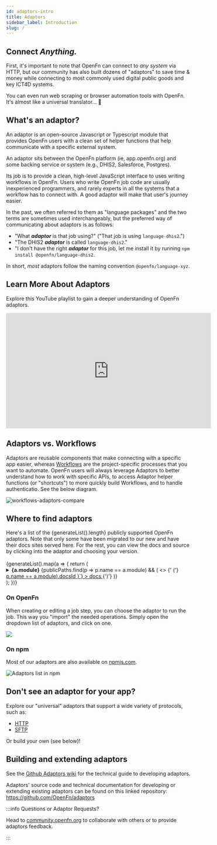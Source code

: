 ```yaml
---
id: adaptors-intro
title: Adaptors
sidebar_label: Introduction
slug: /
---
```



## Connect _Anything._

First, it's important to note that OpenFn can connect to _any system_ via HTTP,
but our community has also built dozens of "adaptors" to save time & money while
connecting to most commonly used digital public goods and key ICT4D systems.

You can even run web scraping or browser automation tools with OpenFn. It's
almost like a universal translator... 🖖

## What's an adaptor?

An adaptor is an open-source Javascript or Typescript module that provides
OpenFn users with a clean set of helper functions that help communicate with a
specific external system.

An adaptor sits between the OpenFn platform (ie, app.openfn.org) and some
backing service or system (e.g., DHIS2, Salesforce, Postgres).

Its job is to provide a clean, high-level JavaScript interface to uses writing
workflows in OpenFn. Users who write OpenFn job code are usually inexperienced
programmers, and rarely experts in all the systems that a workflow has to
connect with. A good adaptor will make that user's journey easier.

In the past, we often referred to them as "language packages" and the two terms
are sometimes used interchangeably, but the preferred way of communicating about
adaptors is as follows:

- "What _**adaptor**_ is that job using?" ("That job is using
  `language-dhis2`.")
- "The DHIS2 _**adaptor**_ is called `language-dhis2`."
- "I don't have the right _**adaptor**_ for this job, let me install it by
  running `npm install @openfn/language-dhis2`.

In short, _most_ adaptors follow the naming convention `@openfn/language-xyz`.

## Learn More About Adaptors

Explore this YouTube playlist to gain a deeper understanding of OpenFn adaptors.

<iframe width="560" height="315" src="https://www.youtube.com/embed/videoseries?si=mnfXiLEM83eUzADd&amp;list=PL1pD3-abjHJ1cSQAoMd_ODCU_AauvyZeL" title="YouTube video player" frameborder="0" allow="accelerometer; autoplay; clipboard-write; encrypted-media; gyroscope; picture-in-picture; web-share" allowfullscreen></iframe>

## Adaptors vs. Workflows

Adaptors are reusable components that make connecting with a specific app
easier, whereas [Workflows](/documentation/get-started/terminology#workflow) are
the project-specific processes that you want to automate. OpenFn users will
always leverage Adaptors to better understand how to work with specific APIs, to
access Adaptor helper functions (or "shortcuts") to more quickly build
Workflows, and to handle authenticatio. See the below diagram.

![workflows-adaptors-compare](/img/workflows-v-adaptors.webp)

## Where to find adaptors

<div>
  Here's a list of the {generateList().length} publicly supported OpenFn
  adaptors. Note that only some have been migrated to our new and have their
  docs sites served here. For the rest, you can view the docs and source by
  clicking into the adaptor and choosing your version.
</div>
<br />
<div>
  {generateList().map(a => {
    return (
      <details>
        <summary>
          <b>{a.module}</b>
          {publicPaths.find(p => p.name == a.module) && (
            <>
              {' ('}
              <a
                href={`/adaptors/${
                  publicPaths.find(p => p.name == a.module).docsId
                }`}
              >
                docs
              </a>
              {')'}
            </>
          )}
        </summary>
        {publicPaths.find(p => p.name == a.module) ? (
          <div>
            The current{' '}
            <a
              href={`/adaptors/${
                publicPaths.find(p => p.name == a.module).docsId
              }`}
            >
              API docs
            </a>
            , <a
              href={`/adaptors/${
                publicPaths.find(p => p.name == a.module).changelogId
              }`}
            >
              changelog
            </a>, and <a
              href={`/adaptors/${
                publicPaths.find(p => p.name == a.module).readmeId
              }`}
            >
              developer readme
            </a> for <b>{a.module}</b> are available here. You can view the source
            & documentation via these links:
          </div>
        ) : (
          <div>
            This adaptor hasn't been migrated yet, but it still works just fine
            and you can view the source & documentation via these links:
          </div>
        )}
        <ul>
          {a.versions
            .sort((a, b) => compareVersions(b.version, a.version))
            .map(v => {
              return (
                <li>
                  <a href={v.url} target="_blank">
                    {v.version}
                  </a>{' '}
                </li>
              );
            })}
        </ul>
      </details>
    );
  })}
</div>

<!-- <AdaptorList /> -->

### On OpenFn

When creating or editing a job step, you can choose the adaptor to run the job.
This way you "import" the needed operations. Simply open the dropdown list of
adaptors, and click on one.

<img src="/img/adaptor-picker.webp" />

### On npm

Most of our adaptors are also available on
[npmjs.com](https://www.npmjs.com/search?q=%40openfn).

![Adaptors list in npm](/img/adaptor_npm.webp)

## Don't see an adaptor for your app?

Explore our "universal" adaptors that support a wide variety of protocols, such
as:

- [HTTP](/adaptors/packages/http-docs)
- [SFTP](/adaptors/packages/sftp-docs)

Or build your own (see below)!

## Building and extending adaptors

See the [Github Adaptors wiki](https://github.com/OpenFn/adaptors/wiki) for the
technical guide to developing adaptors.

Adaptors' source code and technical documentation for developing or extending
existing adaptors can be found on this linked repository:
https://github.com/OpenFn/adaptors

:::info Questions or Adaptor Requests?

Head to [community.openfn.org](https://community.openfn.org) to collaborate with
others or to provide adaptors feedback.

:::
